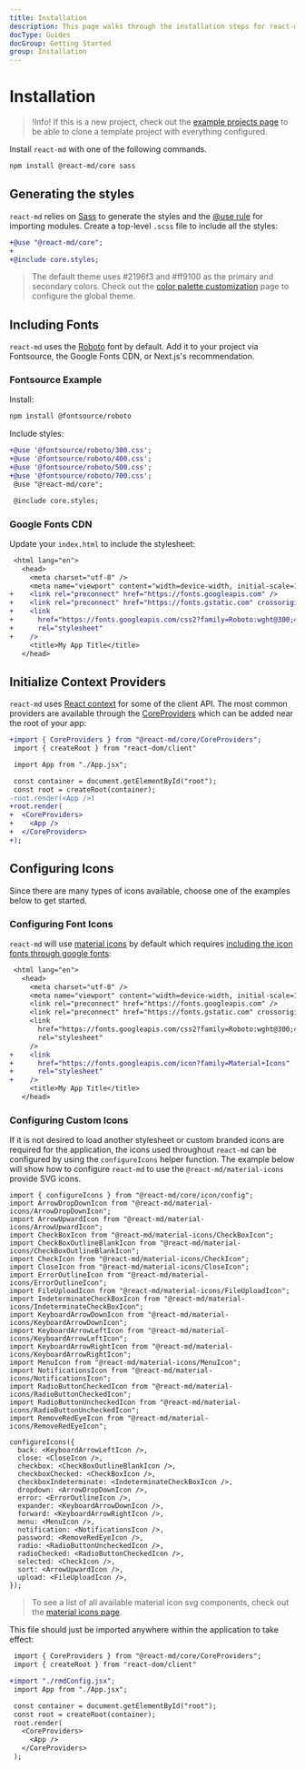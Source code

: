 ```yaml
---
title: Installation
description: This page walks through the installation steps for react-md and running a project. Start by installing react-md and sass with npm install --save @react-md/core sass.
docType: Guides
docGroup: Getting Started
group: Installation
---
```


# Installation

> !Info! If this is a new project, check out the [example projects
> page](./example-projects) to be able to clone a template project with
> everything configured.

Install `react-md` with one of the following commands.

```sh
npm install @react-md/core sass
```

## Generating the styles

`react-md` relies on [Sass] to generate the styles and the [@use rule] for
importing modules. Create a top-level `.scss` file to include all the styles:

```diff fileName="app.scss"
+@use "@react-md/core";
+
+@include core.styles;
```

> The default theme uses #2196f3 and #ff9100 as the primary and secondary
> colors. Check out the [color palette customization] page to configure the
> global theme.

## Including Fonts

`react-md` uses the [Roboto] font by default. Add it to your project via
Fontsource, the Google Fonts CDN, or Next.js's recommendation.

### Fontsource Example

Install:

```sh
npm install @fontsource/roboto
```

Include styles:

```diff fileName="app.scss"
+@use '@fontsource/roboto/300.css';
+@use '@fontsource/roboto/400.css';
+@use '@fontsource/roboto/500.css';
+@use '@fontsource/roboto/700.css';
 @use "@react-md/core";

 @include core.styles;
```

### Google Fonts CDN

Update your `index.html` to include the stylesheet:

```diff fileName="index.html"
 <html lang="en">
   <head>
     <meta charset="utf-8" />
     <meta name="viewport" content="width=device-width, initial-scale=1" />
+    <link rel="preconnect" href="https://fonts.googleapis.com" />
+    <link rel="preconnect" href="https://fonts.gstatic.com" crossorigin />
+    <link
+      href="https://fonts.googleapis.com/css2?family=Roboto:wght@300;400;500;700&display=swap"
+      rel="stylesheet"
+    />
     <title>My App Title</title>
   </head>
```

## Initialize Context Providers

`react-md` uses [React context] for some of the client API. The most common
providers are available through the [CoreProviders] which can be added near the
root of your app:

```diff fileName="src/index.tsx"
+import { CoreProviders } from "@react-md/core/CoreProviders";
 import { createRoot } from "react-dom/client"

 import App from "./App.jsx";

 const container = document.getElementById("root");
 const root = createRoot(container);
-root.render(<App />)
+root.render(
+  <CoreProviders>
+    <App />
+  </CoreProviders>
+);
```

## Configuring Icons

Since there are many types of icons available, choose one of the examples below
to get started.

### Configuring Font Icons

`react-md` will use [material icons] by default which requires [including the
icon fonts through google fonts]:

```diff fileName="index.html"
 <html lang="en">
   <head>
     <meta charset="utf-8" />
     <meta name="viewport" content="width=device-width, initial-scale=1" />
     <link rel="preconnect" href="https://fonts.googleapis.com" />
     <link rel="preconnect" href="https://fonts.gstatic.com" crossorigin />
     <link
       href="https://fonts.googleapis.com/css2?family=Roboto:wght@300;400;500;700&display=swap"
       rel="stylesheet"
     />
+    <link
+      href="https://fonts.googleapis.com/icon?family=Material+Icons"
+      rel="stylesheet"
+    />
     <title>My App Title</title>
   </head>
```

### Configuring Custom Icons

If it is not desired to load another stylesheet or custom branded icons are
required for the application, the icons used throughout `react-md` can be
configured by using the `configureIcons` helper function. The example below
will show how to configure `react-md` to use the `@react-md/material-icons`
provide SVG icons.

```tsx fileName="src/rmdConfig.tsx"
import { configureIcons } from "@react-md/core/icon/config";
import ArrowDropDownIcon from "@react-md/material-icons/ArrowDropDownIcon";
import ArrowUpwardIcon from "@react-md/material-icons/ArrowUpwardIcon";
import CheckBoxIcon from "@react-md/material-icons/CheckBoxIcon";
import CheckBoxOutlineBlankIcon from "@react-md/material-icons/CheckBoxOutlineBlankIcon";
import CheckIcon from "@react-md/material-icons/CheckIcon";
import CloseIcon from "@react-md/material-icons/CloseIcon";
import ErrorOutlineIcon from "@react-md/material-icons/ErrorOutlineIcon";
import FileUploadIcon from "@react-md/material-icons/FileUploadIcon";
import IndeterminateCheckBoxIcon from "@react-md/material-icons/IndeterminateCheckBoxIcon";
import KeyboardArrowDownIcon from "@react-md/material-icons/KeyboardArrowDownIcon";
import KeyboardArrowLeftIcon from "@react-md/material-icons/KeyboardArrowLeftIcon";
import KeyboardArrowRightIcon from "@react-md/material-icons/KeyboardArrowRightIcon";
import MenuIcon from "@react-md/material-icons/MenuIcon";
import NotificationsIcon from "@react-md/material-icons/NotificationsIcon";
import RadioButtonCheckedIcon from "@react-md/material-icons/RadioButtonCheckedIcon";
import RadioButtonUncheckedIcon from "@react-md/material-icons/RadioButtonUncheckedIcon";
import RemoveRedEyeIcon from "@react-md/material-icons/RemoveRedEyeIcon";

configureIcons({
  back: <KeyboardArrowLeftIcon />,
  close: <CloseIcon />,
  checkbox: <CheckBoxOutlineBlankIcon />,
  checkboxChecked: <CheckBoxIcon />,
  checkboxIndeterminate: <IndeterminateCheckBoxIcon />,
  dropdown: <ArrowDropDownIcon />,
  error: <ErrorOutlineIcon />,
  expander: <KeyboardArrowDownIcon />,
  forward: <KeyboardArrowRightIcon />,
  menu: <MenuIcon />,
  notification: <NotificationsIcon />,
  password: <RemoveRedEyeIcon />,
  radio: <RadioButtonUncheckedIcon />,
  radioChecked: <RadioButtonCheckedIcon />,
  selected: <CheckIcon />,
  sort: <ArrowUpwardIcon />,
  upload: <FileUploadIcon />,
});
```

> To see a list of all available material icon svg components, check out the [material icons page].

This file should just be imported anywhere within the application to take effect:

```diff fileName="src/index.tsx"
 import { CoreProviders } from "@react-md/core/CoreProviders";
 import { createRoot } from "react-dom/client"

+import "./rmdConfig.jsx";
 import App from "./App.jsx";

 const container = document.getElementById("root");
 const root = createRoot(container);
 root.render(
   <CoreProviders>
     <App />
   </CoreProviders>
 );
```

[sass]: https://sass-lang.com/
[@use rule]: https://sass-lang.com/blog/the-module-system-is-launched/
[roboto]: https://fonts.google.com/specimen/Roboto
[react context]: https://react.dev/reference/react/createContext
[material icons]: https://fonts.google.com/icons?icon.set=Material+Icons
[including the icon fonts through google fonts]: https://developers.google.com/fonts/docs/material_icons#setup_method_1_using_via_google_fonts
[coreproviders]: /components/core-providers
[material icons page]: /components/material-icons-and-symbols
[color palette customization]: /customization/color-palette
